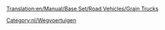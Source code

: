 [[Translation:en/Manual/Base Set/Road Vehicles/Grain Trucks]]

{{nl/Wegvoertuig|name     = Hereford Graantruck
  |img      =en/Hereford Grain Truck.png|price    = £4.674 (€9.348) 
  |speed    = 48 km/h (30 mph)
  |annual   = £421 (€842)
  |designed = 1935
  |life     = 15
  |capacity = 20 ton graan
}}
{{nl/Wegvoertuig|name     = Thomas Graantruck
  |img      =en/Thomas Grain Truck.png|price    = £5.453 (€10.906)  
  |speed    = 88 km/h (55 mph)
  |annual   = £787 (€1.574)
  |designed = 1979
  |life     = 15
  |capacity = 25 ton graan
}}
{{nl/Wegvoertuig|name     = Goss Graantruck
  |img      =en/Goss Grain Truck.png|price    = £5.863 (€11.726) 
  |speed    = 112 km/h (70 mph)
  |annual   = £1.125 (€2.250)
  |designed = 2010
  |life     = 15
  |capacity = 30 ton graan
}}

[[Category:nl/Wegvoertuigen]]